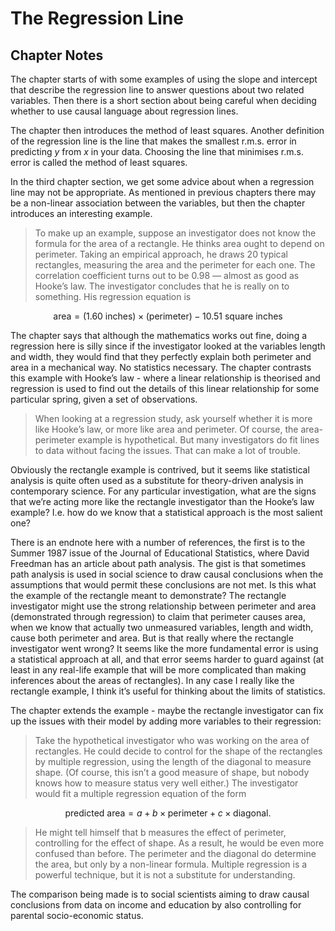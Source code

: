 # The Regression Line {#regression_line}

## Chapter Notes

The chapter starts of with some examples of using the slope and intercept that describe the regression line to answer questions about two related variables. Then there is a short section about being careful when deciding whether to use causal language about regression lines.

The chapter then introduces the method of least squares. Another definition of the regression line is the line that makes the smallest r.m.s. error in predicting $y$ from $x$ in your data. Choosing the line that minimises r.m.s. error is called the method of least squares.

In the third chapter section, we get some advice about when a regression line may not be appropriate. As mentioned in previous chapters there may be a non-linear association between the variables, but then the chapter introduces an interesting example.

> To make up an example, suppose an investigator does not know the formula for the area of a rectangle. He thinks area ought to depend on perimeter. Taking an empirical approach, he draws 20 typical rectangles, measuring the area and the perimeter for each one. The correlation coefficient turns out to be 0.98 — almost as good as Hooke’s law. The investigator concludes that he is really on to something.
His regression equation is

$$
\text{area} = (1.60 \text{ inches}) \times (\text{perimeter}) - 10.51 \text{ square inches}
$$

The chapter says that although the mathematics works out fine, doing a regression here is silly since if the investigator looked at the variables length and width, they would find that they perfectly explain both perimeter and area in a mechanical way. No statistics necessary. The chapter contrasts this example with Hooke's law - where a linear relationship is theorised and regression is used to find out the details of this linear relationship for some particular spring, given a set of observations.

> When looking at a regression study, ask yourself whether it is more like Hooke’s law, or more like area and perimeter. Of course, the area-perimeter example is hypothetical. But many investigators do fit lines to data without facing the issues. That can make a lot of trouble.

Obviously the rectangle example is contrived, but it seems like statistical analysis is quite often used as a substitute for theory-driven analysis in contemporary science. For any particular investigation, what are the signs that we're acting more like the rectangle investigator than the Hooke's law example? I.e. how do we know that a statistical approach is the most salient one?

There is an endnote here with a number of references, the first is to the Summer 1987 issue of the Journal of Educational Statistics, where David Freedman has an article about path analysis. The gist is that sometimes path analysis is used in social science to draw causal conclusions when the assumptions that would permit these conclusions are not met. Is this what the example of the rectangle meant to demonstrate? The rectangle investigator might use the strong relationship between perimeter and area (demonstrated through regression) to claim that perimeter causes area, when we know that actually two unmeasured variables, length and width, cause both perimeter and area. But is that really where the rectangle investigator went wrong? It seems like the more fundamental error is using a statistical approach at all, and that error seems harder to guard against (at least in any real-life example that will be more complicated than making inferences about the areas of rectangles). In any case I really like the rectangle example, I think it's useful for thinking about the limits of statistics.

The chapter extends the example - maybe the rectangle investigator can fix up the issues with their model by adding more variables to their regression:

> Take the hypothetical investigator who was working on the area of rectangles. He could decide to control for the shape of the rectangles by multiple regression, using the length of the diagonal to measure shape. (Of course, this isn’t a good measure of shape, but nobody knows how to measure status very well either.) The investigator would fit a multiple regression equation of the form

$$
\text{predicted area} = a + b \times \text{perimeter} + c \times \text{diagonal}.
$$

> He might tell himself that b measures the effect of perimeter, controlling for the effect of shape. As a result, he would be even more confused than before. The perimeter and the diagonal do determine the area, but only by a non-linear formula. Multiple regression is a powerful technique, but it is not a substitute for understanding.

The comparison being made is to social scientists aiming to draw causal conclusions from data on income and education by also controlling for parental socio-economic status.













